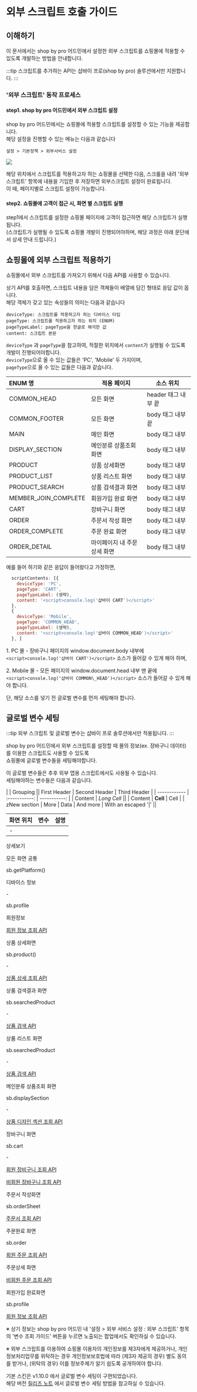 # 외부 스크립트 호출 가이드

## 이해하기

이 문서에서는 shop by pro 어드민에서 설정한 외부 스크립트를 쇼핑몰에 적용할 수 있도록 개발하는 방법을 안내합니다.

:::tip
스크립트를 추가하는 API는 샵바이 프로(shop by pro) 솔루션에서만 지원합니다.
:::

### '외부 스크립트' 동작 프로세스

#### step1. shop by pro 어드민에서 외부 스크립트 설정

shop by pro 어드민에서는 쇼핑몰에 적용할 스크립트를 설정할 수 있는 기능을 제공합니다.  
해당 설정을 진행할 수 있는 메뉴는 다음과 같습니다

```
설정 > 기본정책 > 외부서비스 설정
```

![](https://shopby.works/outside1.png?c73fcb6bc4de3d8f0cf327e4a47103c0)

해당 위치에서 스크립트를 적용하고자 하는 쇼핑몰을 선택한 다음, 스크롤을 내려 '외부 스크립트' 항목에 내용을 기입한 후 저장하면 외부스크립트 설정이 완료됩니다.  
이 때, 페이지별로 스크립트 설정이 가능합니다.

#### step2. 쇼핑몰에 고객이 접근 시, 화면 별 스크립트 실행

step1에서 스크립트를 설정한 쇼핑몰 페이지에 고객이 접근하면 해당 스크립트가 실행됩니다.  
(스크립트가 실행될 수 있도록 쇼핑몰 개발이 진행되어야하며, 해당 과정은 아래 문단에서 상세 안내 드립니다.)

## 쇼핑몰에 외부 스크립트 적용하기

쇼핑몰에서 외부 스크립트를 가져오기 위해서 다음 API를 사용할 수 있습니다.

<SwaggerConnector 
  method="get"
  title="외부스크립트 조회하기"
  url="/page/scripts"
  description="쇼핑몰에서 사용 중인 외부 스크립트 리스트를 불러옵니다."
/>

상기 API를 호출하면, 스크립트 내용을 담은 객체들이 배열에 담긴 형태로 응답 값이 옵니다.  
해당 객체가 갖고 있는 속성들의 의미는 다음과 같습니다

```
deviceType: 스크립트를 적용하고자 하는 디바이스 타입
pageType: 스크립트를 적용하고자 하는 위치 (ENUM)
pageTypeLabel: pageType을 한글로 해석한 값
content: 스크립트 본문
```

`deviceType` 과 `pageType`을 참고하여, 적절한 위치에서 `content`가 실행될 수 있도록 개발이 진행되어야합니다.  
`deviceType`으로 올 수 있는 값들은 'PC', 'Mobile' 두 가지이며,  
`pageType`으로 올 수 있는 값들은 다음과 같습니다.

| ENUM 명 | 적용 페이지 | 소스 위치 |
|:--- | --- | --- |
| COMMON_HEAD | 모든 화면 | header 태그 내부 끝 |
| COMMON_FOOTER | 모든 화면 | body 태그 내부 끝 |
| MAIN | 메인 화면 | body 태그 내부 |
| DISPLAY_SECTION | 메인분류 상품조회 화면 | body 태그 내부 |
| PRODUCT | 상품 상세화면 | body 태그 내부 |
| PRODUCT_LIST | 상품 리스트 화면 | body 태그 내부 |
| PRODUCT_SEARCH | 상품 검색결과 화면 | body 태그 내부 |
| MEMBER_JOIN_COMPLETE | 회원가입 완료 화면 | body 태그 내부 |
| CART | 장바구니 화면 | body 태그 내부 |
| ORDER | 주문서 작성 화면 | body 태그 내부 |
| ORDER_COMPLETE | 주문 완료 화면 | body 태그 내부 |
| ORDER_DETAIL | 마이페이지 내 주문 상세 화면 | body 태그 내부 |

예를 들어 하기와 같은 응답이 들어왔다고 가정하면,

```js
  scriptContents: [{
    deviceType: 'PC',
    pageType: 'CART',
    pageTypeLabel: (생략),
    content: '<script>console.log('샵바이 CART')</script>'
  },
  {
    deviceType: 'Mobile',
    pageType: 'COMMON_HEAD',
    pageTypeLabel: (생략),
    content: '<script>console.log('샵바이 COMMON_HEAD')</script>'
  }, ]
```

1\. PC 몰 - 장바구니 페이지의 window.document.body 내부에 `<script>console.log('샵바이 CART')</script>` 소스가 들어갈 수 있게 해야 하며,

2\. Mobile 몰 - 모든 페이지의 window.document.head 내부 맨 끝에 `<script>console.log('샵바이 COMMON\_HEAD')</script>` 소스가 들어갈 수 있게 해야 합니다.

단, 해당 소스를 넣기 전 글로벌 변수를 먼저 세팅해야 합니다.

## 글로벌 변수 세팅

:::tip
외부 스크립트 및 글로벌 변수는 샵바이 프로 솔루션에서만 적용됩니다.
:::

shop by pro 어드민에서 외부 스크립트를 설정할 때 몰의 정보(ex. 장바구니 데이터)를 이용한 스크립트도 사용할 수 있도록  
쇼핑몰에 글로벌 변수들을 세팅해야합니다.

이 글로벌 변수들은 추후 외부 앱용 스크립트에서도 사용될 수 있습니다.  
세팅해야하는 변수들은 다음과 같습니다.


|             |          Grouping           ||
First Header  | Second Header | Third Header |
| ------------ | :-----------: | -----------: |
| Content       |          *Long Cell*        ||
| Content       |   **Cell**    |         Cell |
|
zNew section   |     More      |         Data |
And more      | With an escaped '\|'         ||


| 화면 위치 | 변수 | 설명 |
|:--- | --- | --- |
| -
상세보기

모든 화면 공통

sb.getPlatform()

디바이스 정보

\-

sb.profile

회원정보

[회원 정보 조회 API](https://docs.shopby.co.kr/?url.primaryName=member/#/Profile/get-profile)

상품 상세화면

sb.product()

\-

[상품 상세 조회 API](https://docs.shopby.co.kr/?url.primaryName=product/#/Product/get-products-product)

상품 검색결과 화면

sb.searchedProduct

\-

[상품 검색 API](https://docs.shopby.co.kr/?url.primaryName=product/#/Product/get-products-search)

상품 리스트 화면

sb.searchedProduct

\-

[상품 검색 API](https://docs.shopby.co.kr/?url.primaryName=product/#/Product/get-products-search)

메인분류 상품조회 화면

sb.displaySection

\-

[상품 디자인 섹션 조회 API](https://docs.shopby.co.kr/?url.primaryName=display/#/ProductSection/get-sections-by-section-id)

장바구니 화면

sb.cart

\-

[회원 장비구니 조회 API](https://docs.shopby.co.kr/?url.primaryName=order/#/Cart/get-cart)

[비회원 장바구니 조회 API](https://docs.shopby.co.kr/?url.primaryName=order/#/GuestOrder/post-guest-cart)

주문서 작성화면

sb.orderSheet

[주문서 조회 API](https://docs.shopby.co.kr/?url.primaryName=order/#/OrderSheet/get-order-sheet)

주문완료 화면

sb.order

[회원 주문 조회 API](https://docs.shopby.co.kr/?url.primaryName=order/#/MyOrder/get-profile-orders-order-no)

주문상세 화면

[비회원 주문 조회 API](https://docs.shopby.co.kr/?url.primaryName=order/#/GuestOrder/get-guest-orders-order-no)

회원가입 완료화면

sb.profile

[회원 정보 조회 API](https://docs.shopby.co.kr/?url.primaryName=member/#/Profile/get-profile)

※ 상기 정보는 shop by pro 어드민 내 '설정 > 외부 서비스 설정 : 외부 스크립트' 항목의 '변수 조회 가이드' 버튼을 누르면 노출되는 팝업에서도 확인하실 수 있습니다.

※ 외부 스크립트를 이용하여 쇼핑몰 이용자의 개인정보를 제3자에게 제공하거나, 개인정보처리업무를 위탁하는 경우 개인정보보호법에 따라 (제3자 제공의 경우) 별도 동의를 받거나, (위탁의 경우) 이를 정보주체가 알기 쉽도록 공개하여야 합니다.

기본 스킨은 v1.10.0 에서 글로벌 변수 세팅이 구현되었습니다.  
해당 버전 [릴리즈 노트](https://gitlab-themes.shopby.co.kr/nhn-commerce-fe/releases/shopby-pro-easy-skin/-/releases/v1.10.0) 에서 글로벌 변수 세팅 방법을 참고하실 수 있습니다.